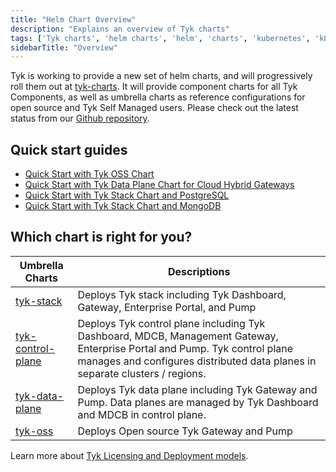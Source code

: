 ```yaml
---
title: "Helm Chart Overview"
description: "Explains an overview of Tyk charts"
tags: ['Tyk charts', 'helm charts', 'helm', 'charts', 'kubernetes', 'k8s']
sidebarTitle: "Overview"
---
```


Tyk is working to provide a new set of helm charts, and will progressively roll them out at [tyk-charts](https://github.com/TykTechnologies/tyk-charts). It will provide component charts for all Tyk Components, as well as umbrella charts as reference configurations for open source and Tyk Self Managed users. Please check out the latest status from our [Github repository](https://github.com/TykTechnologies/tyk-charts).

## Quick start guides
- [Quick Start with Tyk OSS Chart](/docsv2/nightly/docsv2/nightly/tyk-open-source#quick-start-with-helm-chart)
- [Quick Start with Tyk Data Plane Chart for Cloud Hybrid Gateways](/docsv2/nightly/docsv2/nightly/tyk-cloud#deploy-hybrid-gateways)
- [Quick Start with Tyk Stack Chart and PostgreSQL](/docsv2/nightly/docsv2/nightly/tyk-self-managed#install-tyk-stack-with-helm-chart-postgresql)
- [Quick Start with Tyk Stack Chart and MongoDB](/docsv2/nightly/docsv2/nightly/tyk-self-managed#install-tyk-stack-with-helm-chart-mongodb)

## Which chart is right for you?

| Umbrella Charts | Descriptions |
|-----------------|-------------|
| [tyk-stack](/docsv2/nightly/docsv2/nightly/product-stack/tyk-charts/tyk-stack-chart)                 | Deploys Tyk stack including Tyk Dashboard, Gateway, Enterprise Portal, and Pump |
| [tyk-control-plane](/docsv2/nightly/docsv2/nightly/product-stack/tyk-charts/tyk-control-plane-chart) | Deploys Tyk control plane including Tyk Dashboard, MDCB, Management Gateway, Enterprise Portal and Pump. Tyk control plane manages and configures distributed data planes in separate clusters / regions. |
| [tyk-data-plane](/docsv2/nightly/docsv2/nightly/product-stack/tyk-charts/tyk-data-plane-chart)        | Deploys Tyk data plane including Tyk Gateway and Pump. Data planes are managed by Tyk Dashboard and MDCB in control plane. |
| [tyk-oss](/docsv2/nightly/docsv2/nightly/product-stack/tyk-charts/tyk-oss-chart)                      | Deploys Open source Tyk Gateway and Pump |

Learn more about [Tyk Licensing and Deployment models](/docsv2/nightly/docsv2/nightly/tyk-self-managed#tyk-self-managed-pricing).
